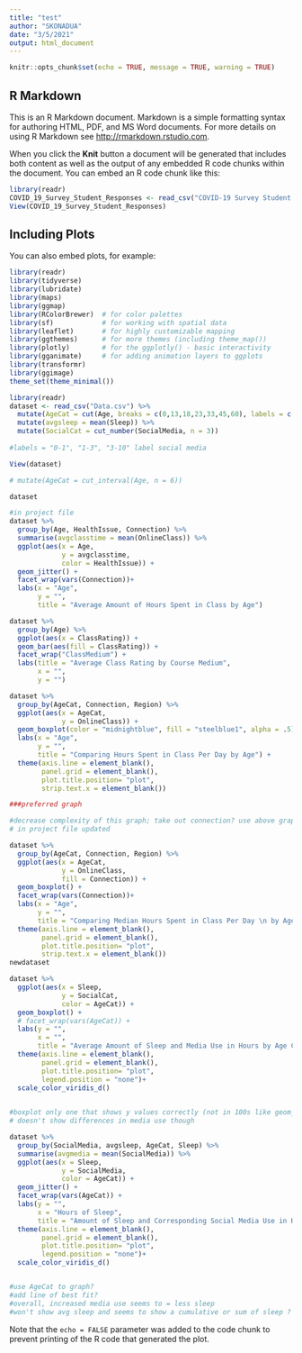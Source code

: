 ```yaml
---
title: "test"
author: "SKONADUA"
date: "3/5/2021"
output: html_document
---
```


```r
knitr::opts_chunk$set(echo = TRUE, message = TRUE, warning = TRUE)
```

## R Markdown

This is an R Markdown document. Markdown is a simple formatting syntax for authoring HTML, PDF, and MS Word documents. For more details on using R Markdown see <http://rmarkdown.rstudio.com>.

When you click the **Knit** button a document will be generated that includes both content as well as the output of any embedded R code chunks within the document. You can embed an R code chunk like this:

```r

library(readr)
COVID_19_Survey_Student_Responses <- read_csv("COVID-19 Survey Student Responses.csv")
View(COVID_19_Survey_Student_Responses)

```

## Including Plots

You can also embed plots, for example:

```r
library(readr)
library(tidyverse)
library(lubridate)
library(maps)          
library(ggmap)
library(RColorBrewer)  # for color palettes
library(sf)            # for working with spatial data
library(leaflet)       # for highly customizable mapping
library(ggthemes)      # for more themes (including theme_map())
library(plotly)        # for the ggplotly() - basic interactivity
library(gganimate)     # for adding animation layers to ggplots
library(transformr)
library(ggimage)
theme_set(theme_minimal())
```



```r

library(readr)
dataset <- read_csv("Data.csv") %>% 
  mutate(AgeCat = cut(Age, breaks = c(0,13,18,23,33,45,60), labels = c("0-13", "13-18", "18-23", "23-33", "33-45", "45-60"))) %>%
  mutate(avgsleep = mean(Sleep)) %>% 
  mutate(SocialCat = cut_number(SocialMedia, n = 3))
  
#labels = "0-1", "1-3", "3-10" label social media 

View(dataset)

# mutate(AgeCat = cut_interval(Age, n = 6))

```

```r
dataset

```



```r

#in project file 
dataset %>%
  group_by(Age, HealthIssue, Connection) %>%
  summarise(avgclasstime = mean(OnlineClass)) %>%
  ggplot(aes(x = Age,
             y = avgclasstime, 
             color = HealthIssue)) +
  geom_jitter() +
  facet_wrap(vars(Connection))+
  labs(x = "Age", 
       y = "", 
       title = "Average Amount of Hours Spent in Class by Age")
```


```r
dataset %>% 
  group_by(Age) %>%
  ggplot(aes(x = ClassRating)) +
  geom_bar(aes(fill = ClassRating)) +
  facet_wrap("ClassMedium") +
  labs(title = "Average Class Rating by Course Medium", 
       x = "", 
       y = "")
```



```r

dataset %>%
  group_by(AgeCat, Connection, Region) %>% 
  ggplot(aes(x = AgeCat,
             y = OnlineClass)) +
  geom_boxplot(color = "midnightblue", fill = "steelblue1", alpha = .5) +
  labs(x = "Age", 
       y = "", 
       title = "Comparing Hours Spent in Class Per Day by Age") +
  theme(axis.line = element_blank(), 
        panel.grid = element_blank(), 
        plot.title.position= "plot", 
        strip.text.x = element_blank())


```


```r
###preferred graph 

#decrease complexity of this graph; take out connection? use above graph probably 
# in project file updated 

dataset %>%
  group_by(AgeCat, Connection, Region) %>% 
  ggplot(aes(x = AgeCat,
             y = OnlineClass, 
             fill = Connection)) +
  geom_boxplot() +
  facet_wrap(vars(Connection))+
  labs(x = "Age", 
       y = "", 
       title = "Comparing Median Hours Spent in Class Per Day \n by Age and Connection to Loved Ones") +
  theme(axis.line = element_blank(), 
        panel.grid = element_blank(), 
        plot.title.position= "plot", 
        strip.text.x = element_blank())
newdataset 

```




```r

dataset %>% 
  ggplot(aes(x = Sleep, 
             y = SocialCat, 
             color = AgeCat)) +
  geom_boxplot() +
  # facet_wrap(vars(AgeCat)) +
  labs(y = "", 
       x = "", 
       title = "Average Amount of Sleep and Media Use in Hours by Age Category") +
  theme(axis.line = element_blank(), 
        panel.grid = element_blank(), 
        plot.title.position= "plot", 
        legend.position = "none")+
  scale_color_viridis_d()
  

#boxplot only one that shows y values correctly (not in 100s like geom_col)
# doesn't show differences in media use though 

```

```r
dataset %>% 
  group_by(SocialMedia, avgsleep, AgeCat, Sleep) %>%
  summarise(avgmedia = mean(SocialMedia)) %>%
  ggplot(aes(x = Sleep, 
             y = SocialMedia, 
             color = AgeCat)) +
  geom_jitter() +
  facet_wrap(vars(AgeCat)) +
  labs(y = "", 
       x = "Hours of Sleep", 
       title = "Amount of Sleep and Corresponding Social Media Use in Hours by Age Category") +
  theme(axis.line = element_blank(), 
        panel.grid = element_blank(), 
        plot.title.position= "plot", 
        legend.position = "none")+
  scale_color_viridis_d()


#use AgeCat to graph?
#add line of best fit?
#overall, increased media use seems to = less sleep 
#won't show avg sleep and seems to show a cumulative or sum of sleep ?

```






Note that the `echo = FALSE` parameter was added to the code chunk to prevent printing of the R code that generated the plot.
